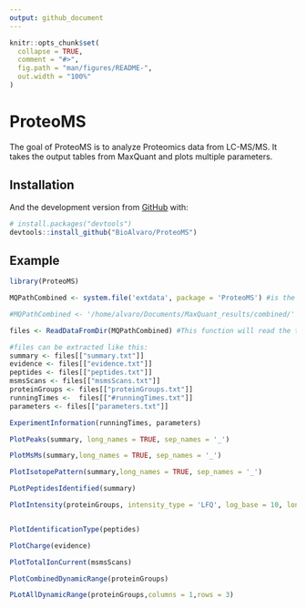 ```yaml
---
output: github_document
---
```


<!-- README.md is generated from README.Rmd. Please edit that file -->

```r
knitr::opts_chunk$set(
  collapse = TRUE,
  comment = "#>",
  fig.path = "man/figures/README-",
  out.width = "100%"
)
```

# ProteoMS

<!-- badges: start -->
<!-- badges: end -->

The goal of ProteoMS is to analyze Proteomics data from LC-MS/MS. It takes the output tables from MaxQuant and plots multiple parameters.

## Installation

<!-- You can install thess released version of ProteoMS from [CRAN](https://CRAN.R-project.org) with: -->

<!-- ``` r -->
<!-- install.packages("ProteoMS") -->
<!-- ``` -->

And the development version from [GitHub](https://github.com/) with:

``` r
# install.packages("devtools")
devtools::install_github("BioAlvaro/ProteoMS")
```
## Example

```r
library(ProteoMS)
```

```r
MQPathCombined <- system.file('extdata', package = 'ProteoMS') #is the directory with the output of the MaxQuant analysis.

#MQPathCombined <- '/home/alvaro/Documents/MaxQuant_results/combined/'

files <- ReadDataFromDir(MQPathCombined) #This function will read the tables needed for creating the outputs.

#files can be extracted like this:
summary <- files[["summary.txt"]]
evidence <- files[["evidence.txt"]]
peptides <- files[["peptides.txt"]]
msmsScans <- files[["msmsScans.txt"]]  
proteinGroups <- files[["proteinGroups.txt"]]
runningTimes <-  files[["#runningTimes.txt"]]
parameters <- files[["parameters.txt"]]
```


```r
ExperimentInformation(runningTimes, parameters) 
```



```r
PlotPeaks(summary, long_names = TRUE, sep_names = '_')
```


```r
PlotMsMs(summary,long_names = TRUE, sep_names = '_')
```


```r
PlotIsotopePattern(summary,long_names = TRUE, sep_names = '_')
```


```r
PLotPeptidesIdentified(summary)
```

```r

PlotIntensity(proteinGroups, intensity_type = 'LFQ', log_base = 10, long_names = TRUE, sep_names = '_')

```


```r

```



```r
PlotIdentificationType(peptides)
```


```r
PlotCharge(evidence)
```

```r
PlotTotalIonCurrent(msmsScans)
```

```r
PlotCombinedDynamicRange(proteinGroups)
```

```r
PLotAllDynamicRange(proteinGroups,columns = 1,rows = 3)
```

